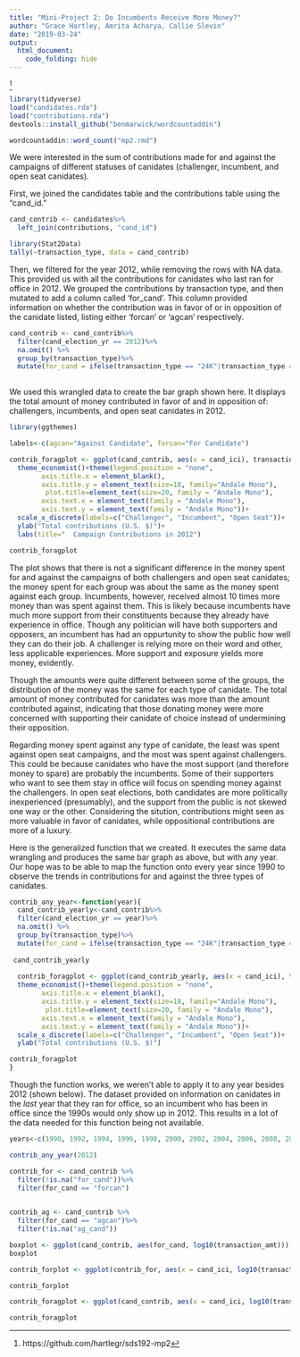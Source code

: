 ```yaml
---
title: "Mini-Project 2: Do Incumbents Receive More Money?"
author: "Grace Hartley, Amrita Acharya, Callie Slevin"
date: "2019-03-24"
output: 
  html_document:
    code_folding: hide
---
```


^[https://github.com/hartlegr/sds192-mp2]

```r
library(tidyverse)
load("candidates.rda")
load("contributions.rda")
devtools::install_github("benmarwick/wordcountaddin")

wordcountaddin::word_count("mp2.rmd")

```

We were interested in the sum of contributions made for and against the campaigns of different statuses of canidates (challenger, incumbent, and open seat canidates).

First, we joined the candidates table and the contributions table using the "cand_id."
```r
cand_contrib <- candidates%>% 
  left_join(contributions, "cand_id")
```


```r
library(Stat2Data)
tally(~transaction_type, data = cand_contrib)
```

Then, we filtered for the year 2012, while removing the rows with NA data. This provided us with all the contributions for canidates who last ran for office in 2012. We grouped the contributions by transaction type, and then mutated to add a column called 'for_cand'. This column provided information on whether the contribution was in favor of or in opposition of the canidate listed, listing either 'forcan' or 'agcan' respectively. 
```r
cand_contrib <- cand_contrib%>%
  filter(cand_election_yr == 2012)%>% 
  na.omit() %>%
  group_by(transaction_type)%>%
  mutate(for_cand = ifelse(transaction_type == "24K"|transaction_type ==  "24E", "forcan","agcan"))
 
```

We used this wrangled data to create the bar graph shown here. It displays the total amount of money contributed in favor of and in opposition of: challengers, incumbents, and open seat canidates in 2012. 
```r
library(ggthemes)

labels<-c(agcan="Against Candidate", forcan="For Candidate")

contrib_foragplot <- ggplot(cand_contrib, aes(x = cand_ici), transaction_amt) + geom_bar( fill = "darkgoldenrod1") + facet_wrap(~for_cand, labeller=labeller(for_cand=labels)) +
  theme_economist()+theme(legend.position = "none",
        axis.title.x = element_blank(), 
        axis.title.y = element_text(size=18, family="Andale Mono"),
         plot.title=element_text(size=20, family = "Andale Mono"), 
        axis.text.x = element_text(family = "Andale Mono"), 
        axis.text.y = element_text(family = "Andale Mono"))+
  scale_x_discrete(labels=c("Challenger", "Incumbent", "Open Seat"))+
  ylab("Total contributions (U.S. $)")+
  labs(title="  Campaign Contributions in 2012")

contrib_foragplot
```

The plot shows that there is not a significant difference in the money spent for and against the campaigns of both challengers and open seat canidates; the money spent for each group was about the same as the money spent against each group. Incumbents, however, received almost 10 times more money than was spent against them. This is likely because incumbents have much more support from their constituents because they already have experience in office. Though any politician will have both supporters and opposers, an incumbent has had an oppurtunity to show the public how well they can do their job. A challenger is relying more on their word and other, less applicable experiences. More support and exposure yields more money, evidently.

Though the amounts were quite different between some of the groups, the distribution of the money was the same for each type of canidate. The total amount of money contributed for canidates was more than the amount contributed against, indicating that those donating money were more concerned with supporting their canidate of choice instead of undermining their opposition. 

Regarding money spent against any type of canidate, the least was spent against open seat campaigns, and the most was spent against challengers. This could be because canidates who have the most support (and therefore money to spare) are probably the incumbents. Some of their supporters who want to see them stay in office will focus on spending money against the challengers. In open seat elections, both candidates are more politically inexperienced (presumably), and the support from the public is not skewed one way or the other. Considering the sitution, contributions might seen as more valuable in favor of canidates, while oppositional contributions are more of a luxury.

Here is the generalized function that we created. It executes the same data wrangling and produces the same bar graph as above, but with any year. Our hope was to be able to map the function onto every year since 1990 to observe the trends in contributions for and against the three types of canidates.
```r
contrib_any_year<-function(year){
  cand_contrib_yearly<-cand_contrib%>%
  filter(cand_election_yr == year)%>% 
  na.omit() %>%
  group_by(transaction_type)%>%
  mutate(for_cand = ifelse(transaction_type == "24K"|transaction_type ==  "24E", "forcan","agcan"))
  
 cand_contrib_yearly
  
  contrib_foragplot <- ggplot(cand_contrib_yearly, aes(x = cand_ici), transaction_amt) + geom_bar( fill = "darkgoldenrod1") + facet_wrap(~for_cand, labeller=labeller(for_cand=labels)) +
  theme_economist()+theme(legend.position = "none",
        axis.title.x = element_blank(), 
        axis.title.y = element_text(size=18, family="Andale Mono"),
         plot.title=element_text(size=20, family = "Andale Mono"), 
        axis.text.x = element_text(family = "Andale Mono"), 
        axis.text.y = element_text(family = "Andale Mono"))+
  scale_x_discrete(labels=c("Challenger", "Incumbent", "Open Seat"))+
  ylab("Total contributions (U.S. $)")

contrib_foragplot
}
```

Though the function works, we weren't able to apply it to any year besides 2012 (shown below). The dataset provided on information on canidates in the *last* year that they ran for office, so an incumbent who has been in office since the 1990s would only show up in 2012. This results in a lot of the data needed for this function being not available. 

```r
years<-c(1990, 1992, 1994, 1996, 1998, 2000, 2002, 2004, 2006, 2008, 2010, 2012, 2014)

contrib_any_year(2012)
```


```r
contrib_for <- cand_contrib %>%
  filter(!is.na("for_cand"))%>%
  filter(for_cand == "forcan")
 

contrib_ag <- cand_contrib %>%
  filter(for_cand == "agcan")%>%
  filter(!is.na("ag_cand"))
```

```r

boxplot <- ggplot(cand_contrib, aes(for_cand, log10(transaction_amt))) + geom_boxplot(color = "cornflowerblue")
boxplot
```

```r
contrib_forplot <- ggplot(contrib_for, aes(x = cand_ici, log10(transaction_amt))) + geom_boxplot()

contrib_forplot

contrib_foragplot <- ggplot(cand_contrib, aes(x = cand_ici, log10(transaction_amt))) + geom_boxplot(color = "cornflowerblue") + facet_wrap(~for_cand) 

contrib_foragplot
```

